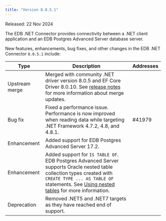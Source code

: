 ```yaml
---
title: "Version 8.0.5.1"
---
```


Released: 22 Nov 2024

The EDB .NET Connector provides connectivity between a .NET client application and an EDB Postgres Advanced Server database server.

New features, enhancements, bug fixes, and other changes in the EDB .NET Connector `8.0.5.1` include:

| Type           | Description                                                                                                                                                                                                                                        | Addresses |
|----------------|----------------------------------------------------------------------------------------------------------------------------------------------------------------------------------------------------------------------------------------------------|-----------|
| Upstream merge | Merged with community .NET driver version 8.0.5 and EF Core Driver 8.0.10. See [release notes](https://www.npgsql.org/doc/release-notes/8.0.html) for more information about merge updates.                                                        |           |
| Bug fix        | Fixed a performance issue. Performance is now improved when reading data while targeting .NET Framework 4.7.2, 4.8, and 4.8.1.                                                                                                                     | #41979    |
| Enhancement    | Added support for EDB Postgres Advanced Server 17.2.                                                                                                                                                                                               |           |
| Enhancement    | Added support for `IS TABLE OF`. EDB Postgres Advanced Server supports Oracle nested table collection types created with `CREATE TYPE ... AS TABLE OF` statements. See [Using nested tables](../using_nested_table_types) for more information. |           |
| Deprecation    | Removed .NET5 and .NET7 targets as they have reached end of support.                                                                                                                                                                               |           |